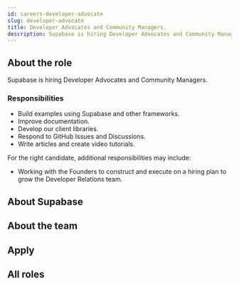 ```yaml
---
id: careers-developer-advocate
slug: developer-advocate
title: Developer Advocates and Community Managers.
description: Supabase is hiring Developer Advocates and Community Managers
---
```



## About the role

Supabase is hiring Developer Advocates and Community Managers.

### Responsibilities

- Build examples using Supabase and other frameworks.
- Improve documentation.
- Develop our client libraries.
- Respond to GitHub Issues and Discussions.
- Write articles and create video tutorials.

For the right candidate, additional responsibilities may include:

- Working with the Founders to construct and execute on a hiring plan to grow the Developer Relations team.


## About Supabase

<About/> 

## About the team

<Team/> 

## Apply

<Apply/> 

## All roles

<Roles/> 